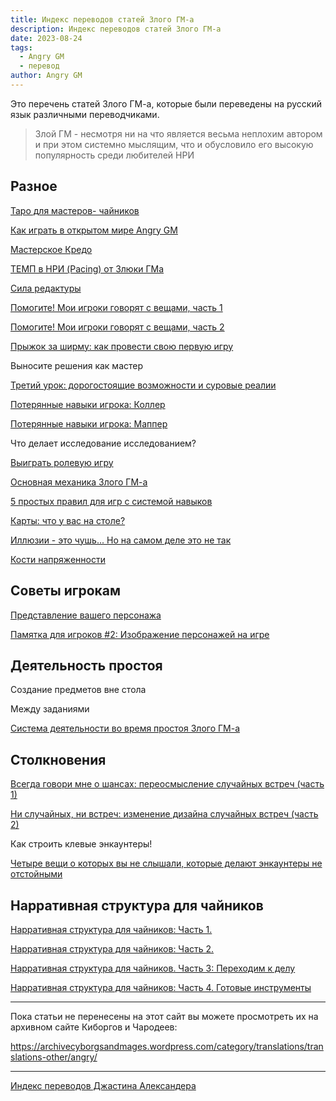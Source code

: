 ```yaml
---
title: Индекс переводов статей Злого ГМ-а
description: Индекс переводов статей Злого ГМ-а
date: 2023-08-24
tags:
  - Angry GM
  - перевод
author: Angry GM
---
```


Это перечень статей Злого ГМ-а, которые были переведены на русский язык различными переводчиками.

>Злой ГМ - несмотря ни на что является весьма неплохим автором и при этом системно мыслящим, что и обусловило его высокую популярность среди любителей НРИ

## Разное



[Таро для мастеров- чайников](https://cyborgsandmages.com/posts/translations/angrygm-taro-for-dummies)

[Как играть в открытом мире Angry GM](https://cyborgsandmages.com/posts/translations/translate-how-to-play-open-world-angry-gm)

[Мастерское Кредо](https://cyborgsandmages.com/posts/translations/angrygm-gm-credo)

[ТЕМП в НРИ (Pacing) от Злюки ГМа](https://cyborgsandmages.com/posts/translations/angrygm-pacing-in-rpg)

[Сила редактуры](https://cyborgsandmages.com/posts/translations/angrygm-the-power-of-editing)

[Помогите! Мои игроки говорят с вещами, часть 1](https://cyborgsandmages.com/posts/translations/angrygm-help-my-players-are-talking-to-things-1)

[Помогите! Мои игроки говорят с вещами, часть 2](https://cyborgsandmages.com/posts/translations/angrygm-help-my-players-are-talking-to-things-2)

[Прыжок за ширму: как провести свою первую игру](https://cyborgsandmages.com/posts/translations/angrygm-jumping-the-screen-how-to-run-your-first-rpg-session)

Выносите решения как мастер

[Третий урок: дорогостоящие возможности и суровые реалии](https://cyborgsandmages.com/posts/translations/angrygm-the-third-lesson-costly-opportunities-and-harsh-realities)

[Потерянные навыки игрока: Коллер](https://cyborgsandmages.com/posts/translations/angrygm-lost-player-skills-calling)

[Потерянные навыки игрока: Маппер](https://cyborgsandmages.com/posts/translations/angrygm-lost-player-skills-mapping)

Что делает исследование исследованием?

[Выиграть ролевую игру](https://cyborgsandmages.com/posts/translations/angrygm-winning-rpg)

[Основная механика Злого ГМ-а](https://cyborgsandmages.com/posts/translations/angrygm-core-mechanics)

[5 простых правил для игр с системой навыков](https://cyborgsandmages.com/posts/translations/angrygm-five-simple-rules-for-games-with-skill-system)

[Карты: что у вас на столе?](https://cyborgsandmages.com/posts/translations/angrygm-maps-whats-on-your-table)

[Иллюзии - это чушь... Но на самом деле это не так](https://cyborgsandmages.com/posts/translations/angrygm-illusions-are-bullshit)

[Кости напряженности](https://cyborgsandmages.com/posts/core-d20/about-tension-dice)

## Советы игрокам

[Представление вашего персонажа](https://cyborgsandmages.com/posts/translations/angrygm-presentation-of-your-pc)

[Памятка для игроков #2: Изображение персонажей на игре](https://cyborgsandmages.com/posts/translations/angrygm-player-memo-2)

## Деятельность простоя

Создание предметов вне стола

Между заданиями

[Система деятельности во время простоя Злого ГМ-а](https://cyborgsandmages.com/posts/translations/angrygm-downtime-activities)

## Столкновения

[Всегда говори мне о шансах: переосмысление случайных встреч (часть 1)](https://cyborgsandmages.com/posts/translations/always-tell-me-about-chances)

[Ни случайных, ни встреч: изменение дизайна случайных встреч (часть 2)](https://cyborgsandmages.com/posts/translations/anfgrygm-no-random-no-encouhter-changing-the-core-angry-gm)

Как строить клевые энкаунтеры!

[Четыре вещи о которых вы не слышали, которые делают энкаунтеры не отстойными](https://cyborgsandmages.com/posts/translations/angrygm-four-things-make-encounters-not-suck)


## Нарративная структура для чайников

[Нарративная структура для чайников: Часть 1.](https://cyborgsandmages.com/posts/translations/angrygm-narrative-structure-for-dummies-1)

[Нарративная структура для чайников: Часть 2.](https://cyborgsandmages.com/posts/translations/angrygm-gm-narrativ)

[Нарративная структура для чайников. Часть 3: Переходим к делу](https://cyborgsandmages.com/posts/translations/angrygm-narrative-structure-for-dummies-3)

[Нарративная структура для чайников: Часть 4. Готовые инструменты](https://cyborgsandmages.com/posts/translations/angrygm-narrative-structure-for-dummies-4)

---

Пока статьи не перенесены на этот сайт вы можете просмотреть их на архивном сайте Киборгов и Чародеев:

https://archivecyborgsandmages.wordpress.com/category/translations/translations-other/angry/

---

[Индекс переводов Джастина Александера](https://cyborgsandmages.com/posts/translations/alexandrian-index)
